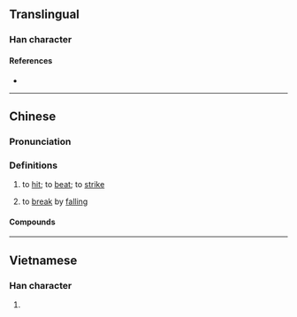 {{character info/new}}
==Translingual==

===Han character===
{{Han char|rn=64|rad=手|as=09|sn=12|four=55034|canj=QQKK|ids=⿰扌奏}}

====References====
* {{Han ref|kx=0441.150|dkj=12337|dj=0792.100|hdz=31911.040|uh=63CD|ud=25549|bh=B47E|bd=46206}}

----

==Chinese==
{{zh-forms}}

===Pronunciation===
{{zh-pron
|m=zòu
|c=zau3,cau3
|h=pfs=
|md=
|mn=qz:chò/xm,zz:chò͘
|w=
|mc=
|oc=
|cat=v
}}

===Definitions===
{{zh-hanzi}}

# {{lb|zh|colloquial}} to [[hit]]; to [[beat]]; to [[strike]]
#: {{zh-usex|我 要 揍 你！|I'll '''go''' you!}}
# to [[break]] by [[fall]]ing
#: {{zh-usex|我 把 花瓶兒{r} 給 揍 了。|I '''broke''' the vase.}}

====Compounds====
{{zh-der|揍扁|揍人|欠揍|挨揍}}

----

==Vietnamese==

===Han character===
{{vi-hantu|[[tẩu]], [[tấu]]|rs=手09}}

# {{rfdef|vi|sort=手09}}